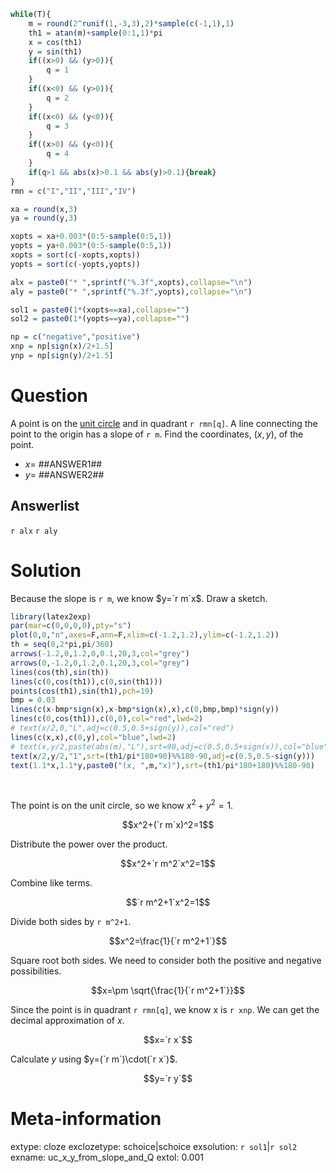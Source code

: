 ```r

while(T){
    m = round(2^runif(1,-3,3),2)*sample(c(-1,1),1)
    th1 = atan(m)+sample(0:1,1)*pi
    x = cos(th1)
    y = sin(th1)
    if((x>0) && (y>0)){
        q = 1
    }
    if((x<0) && (y>0)){
        q = 2
    }
    if((x<0) && (y<0)){
        q = 3
    }
    if((x>0) && (y<0)){
        q = 4
    }
    if(q>1 && abs(x)>0.1 && abs(y)>0.1){break}
}
rmn = c("I","II","III","IV")

xa = round(x,3)
ya = round(y,3)

xopts = xa+0.003*(0:5-sample(0:5,1))
yopts = ya+0.003*(0:5-sample(0:5,1))
xopts = sort(c(-xopts,xopts))
yopts = sort(c(-yopts,yopts))

alx = paste0("* ",sprintf("%.3f",xopts),collapse="\n")
aly = paste0("* ",sprintf("%.3f",yopts),collapse="\n")

sol1 = paste0(1*(xopts==xa),collapse="")
sol2 = paste0(1*(yopts==ya),collapse="")

np = c("negative","positive")
xnp = np[sign(x)/2+1.5]
ynp = np[sign(y)/2+1.5]

```

Question
========

A point is on the [unit circle](https://en.wikipedia.org/wiki/Unit_circle) and in quadrant `r rmn[q]`. A line connecting the point to the origin has a slope of `r m`. Find the coordinates, $(x,y)$, of the point.


* $x=$ ##ANSWER1##
* $y=$ ##ANSWER2##

Answerlist
--------

`r alx`
`r aly`


Solution
========

Because the slope is `r m`, we know $y=`r m`x$. Draw a sketch.

```r
library(latex2exp)
par(mar=c(0,0,0,0),pty="s")
plot(0,0,"n",axes=F,ann=F,xlim=c(-1.2,1.2),ylim=c(-1.2,1.2))
th = seq(0,2*pi,pi/360)
arrows(-1.2,0,1.2,0,0.1,20,3,col="grey")
arrows(0,-1.2,0,1.2,0.1,20,3,col="grey")
lines(cos(th),sin(th))
lines(c(0,cos(th1)),c(0,sin(th1)))
points(cos(th1),sin(th1),pch=19)
bmp = 0.03
lines(c(x-bmp*sign(x),x-bmp*sign(x),x),c(0,bmp,bmp)*sign(y))
lines(c(0,cos(th1)),c(0,0),col="red",lwd=2)
# text(x/2,0,"L",adj=c(0.5,0.5+sign(y)),col="red")
lines(c(x,x),c(0,y),col="blue",lwd=2)
# text(x,y/2,paste(abs(m),"L"),srt=90,adj=c(0.5,0.5+sign(x)),col="blue")
text(x/2,y/2,"1",srt=(th1/pi*180+90)%%180-90,adj=c(0.5,0.5-sign(y)))
text(1.1*x,1.1*y,paste0("(x, ",m,"x)"),srt=(th1/pi*180+180)%%180-90)
```
\

The point is on the unit circle, so we know $x^2+y^2=1$.

$$x^2+(`r m`x)^2=1$$

Distribute the power over the product.

$$x^2+`r m^2`x^2=1$$

Combine like terms.

$$`r m^2+1`x^2=1$$

Divide both sides by `r m^2+1`.

$$x^2=\frac{1}{`r m^2+1`}$$

Square root both sides. We need to consider both the positive and negative possibilities.

$$x=\pm \sqrt{\frac{1}{`r m^2+1`}}$$

Since the point is in quadrant `r rmn[q]`, we know x is `r xnp`. We can get the decimal approximation of $x$.


$$x=`r x`$$

Calculate $y$ using $y=(`r m`)\cdot(`r x`)$.

$$y=`r y`$$


Meta-information
============
extype: cloze
exclozetype: schoice|schoice
exsolution: `r sol1`|`r sol2`
exname: uc_x_y_from_slope_and_Q
extol: 0.001